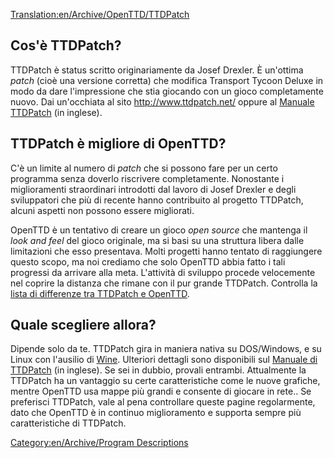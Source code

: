 [[Translation:en/Archive/OpenTTD/TTDPatch]]


==Cos'è TTDPatch?==
TTDPatch è status scritto originariamente da Josef Drexler. È un'ottima ''patch'' (cioè una versione corretta) che modifica Transport Tycoon Deluxe in modo da dare l'impressione che stia giocando con un gioco completamente nuovo. Dai un'occhiata al sito http://www.ttdpatch.net/  oppure al  [http://wiki.ttdpatch.net/tiki-index.php Manuale TTDPatch] (in inglese).
 
==TTDPatch è migliore di OpenTTD?==
C'è un limite al numero di ''patch'' che si possono fare per un certo programma senza doverlo riscrivere completamente. Nonostante i miglioramenti straordinari introdotti dal lavoro di Josef Drexler e degli sviluppatori che più di recente hanno contribuito al progetto TTDPatch, alcuni aspetti non possono essere migliorati.

OpenTTD è un tentativo di creare un gioco ''open source'' che mantenga il ''look and feel'' del gioco originale, ma si basi su una struttura libera dalle limitazioni che esso presentava. Molti progetti hanno tentato di raggiungere questo scopo, ma noi crediamo che solo OpenTTD abbia fatto i tali progressi da arrivare alla meta. L'attività di sviluppo procede velocemente nel coprire la distanza che rimane con il pur grande TTDPatch. Controlla la [[en/Archive/OpenTTD/Comparison of OpenTTD and TTDPatch features|lista di differenze tra TTDPatch e OpenTTD]].

==Quale scegliere allora?==
Dipende solo da te. TTDPatch gira in maniera nativa su DOS/Windows, e su Linux con l'ausilio di [http://it.wikipedia.org/wiki/Wine Wine]. Ulteriori dettagli sono disponibili sul [http://wiki.ttdpatch.net/tiki-index.php?page=TTDonLinux Manuale di TTDPatch] (in inglese). Se sei in dubbio, provali entrambi. Attualmente la TTDPatch ha un vantaggio su certe caratteristiche come le nuove grafiche, mentre OpenTTD usa mappe più grandi e consente di giocare in rete.. Se preferisci TTDPatch, vale al pena controllare queste pagine regolarmente, dato che OpenTTD è in continuo miglioramento e supporta sempre più caratteristiche di TTDPatch.

[[Category:en/Archive/Program Descriptions]]